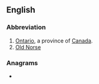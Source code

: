 {{also|Appendix:Variations of "on"}}
==English==

===Abbreviation===
{{rfc-header|Abbreviation}}
{{head|en|abbreviation}}

# [[Ontario]], a province of [[Canada]].
# [[Old Norse]]

===Anagrams===
* {{anagrams|en|a=no|N.O.|NO|No|No.|no|no-|no.}}